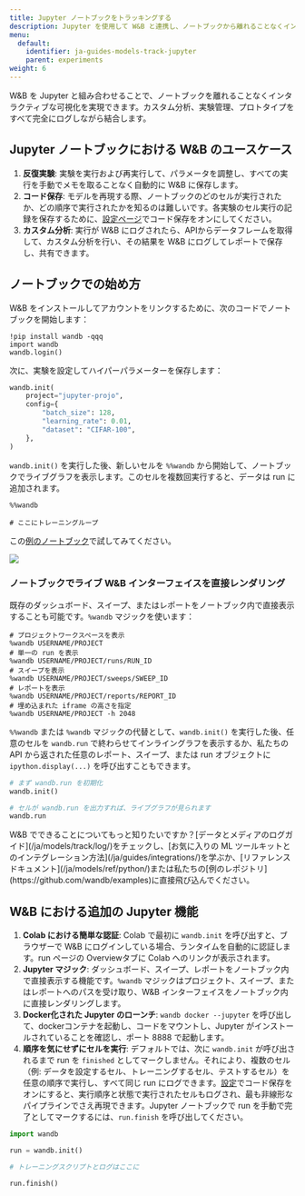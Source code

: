 ```yaml
---
title: Jupyter ノートブックをトラッキングする
description: Jupyter を使用して W&B と連携し、ノートブックから離れることなくインタラクティブな可視化を得ましょう。
menu:
  default:
    identifier: ja-guides-models-track-jupyter
    parent: experiments
weight: 6
---
```


W&B を Jupyter と組み合わせることで、ノートブックを離れることなくインタラクティブな可視化を実現できます。カスタム分析、実験管理、プロトタイプをすべて完全にログしながら結合します。

## Jupyter ノートブックにおける W&B のユースケース

1. **反復実験**: 実験を実行および再実行して、パラメータを調整し、すべての実行を手動でメモを取ることなく自動的に W&B に保存します。
2. **コード保存**: モデルを再現する際、ノートブックのどのセルが実行されたか、どの順序で実行されたかを知るのは難しいです。各実験のセル実行の記録を保存するために、[設定ページ](/ja/platform/app/settings-page/)でコード保存をオンにしてください。
3. **カスタム分析**: 実行が W&B にログされたら、APIからデータフレームを取得して、カスタム分析を行い、その結果を W&B にログしてレポートで保存し、共有できます。

## ノートブックでの始め方

W&B をインストールしてアカウントをリンクするために、次のコードでノートブックを開始します：

```notebook
!pip install wandb -qqq
import wandb
wandb.login()
```

次に、実験を設定してハイパーパラメーターを保存します：

```python
wandb.init(
    project="jupyter-projo",
    config={
        "batch_size": 128,
        "learning_rate": 0.01,
        "dataset": "CIFAR-100",
    },
)
```

`wandb.init()` を実行した後、新しいセルを `%%wandb` から開始して、ノートブックでライブグラフを表示します。このセルを複数回実行すると、データは run に追加されます。

```notebook
%%wandb

# ここにトレーニングループ
```

この[例のノートブック](http://wandb.me/jupyter-interact-colab)で試してみてください。

<Frame>
    <img src="/images/track/jupyter_widget.png"  />
</Frame>

### ノートブックでライブ W&B インターフェイスを直接レンダリング

既存のダッシュボード、スイープ、またはレポートをノートブック内で直接表示することも可能です。`%wandb` マジックを使います：

```notebook
# プロジェクトワークスペースを表示
%wandb USERNAME/PROJECT
# 単一の run を表示
%wandb USERNAME/PROJECT/runs/RUN_ID
# スイープを表示
%wandb USERNAME/PROJECT/sweeps/SWEEP_ID
# レポートを表示
%wandb USERNAME/PROJECT/reports/REPORT_ID
# 埋め込まれた iframe の高さを指定
%wandb USERNAME/PROJECT -h 2048
```

`%%wandb` または `%wandb` マジックの代替として、`wandb.init()` を実行した後、任意のセルを `wandb.run` で終わらせてインライングラフを表示するか、私たちの API から返された任意のレポート、スイープ、または run オブジェクトに `ipython.display(...)` を呼び出すこともできます。

```python
# まず wandb.run を初期化
wandb.init()

# セルが wandb.run を出力すれば、ライブグラフが見られます
wandb.run
```

<Note>
W&B でできることについてもっと知りたいですか？[データとメディアのログガイド](/ja/models/track/log/)をチェックし、[お気に入りの ML ツールキットとのインテグレーション方法](/ja/guides/integrations/)を学ぶか、[リファレンスドキュメント](/ja/models/ref/python/)または私たちの[例のレポジトリ](https://github.com/wandb/examples)に直接飛び込んでください。
</Note>

## W&B における追加の Jupyter 機能

1. **Colab における簡単な認証**: Colab で最初に `wandb.init` を呼び出すと、ブラウザーで W&B にログインしている場合、ランタイムを自動的に認証します。run ページの Overviewタブに Colab へのリンクが表示されます。
2. **Jupyter マジック**: ダッシュボード、スイープ、レポートをノートブック内で直接表示する機能です。`%wandb` マジックはプロジェクト、スイープ、またはレポートへのパスを受け取り、W&B インターフェイスをノートブック内に直接レンダリングします。
3. **Docker化された Jupyter のローンチ**: `wandb docker --jupyter` を呼び出して、dockerコンテナを起動し、コードをマウントし、Jupyter がインストールされていることを確認し、ポート 8888 で起動します。
4. **順序を気にせずにセルを実行**: デフォルトでは、次に `wandb.init` が呼び出されるまで run を `finished` としてマークしません。それにより、複数のセル（例: データを設定するセル、トレーニングするセル、テストするセル）を任意の順序で実行し、すべて同じ run にログできます。[設定](https://app.wandb.ai/settings)でコード保存をオンにすると、実行順序と状態で実行されたセルもログされ、最も非線形なパイプラインでさえ再現できます。Jupyter ノートブックで run を手動で完了としてマークするには、`run.finish` を呼び出してください。

```python
import wandb

run = wandb.init()

# トレーニングスクリプトとログはここに

run.finish()
```